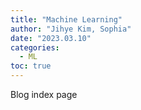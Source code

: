 ```yaml
---
title: "Machine Learning"
author: "Jihye Kim, Sophia"
date: "2023.03.10"
categories: 
  - ML
toc: true
---
```


Blog index page
